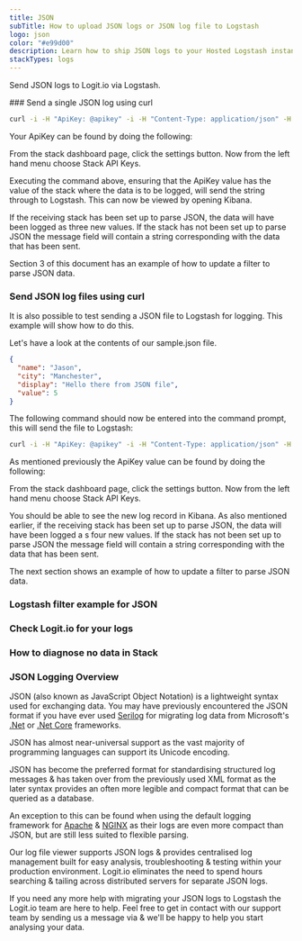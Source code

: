 ```yaml
---
title: JSON
subTitle: How to upload JSON logs or JSON log file to Logstash
logo: json
color: "#e99d00"
description: Learn how to ship JSON logs to your Hosted Logstash instance using our example configurations. Simplify sending logs with Logit.io's source configurations.
stackTypes: logs
---
```


Send JSON logs to Logit.io via Logstash.

<Steps>
  ### Send a single JSON log using curl

  ```cmd copy
  curl -i -H "ApiKey: @apikey" -i -H "Content-Type: application/json" -H "LogType: default" https://@logitApiEndpoint/v2 -d '{"test":"This is a test", "Country":"United Kingdom", "Weather":"Sunny" }'
  ```

  Your ApiKey can be found by doing the following:

  From the stack dashboard page, click the settings button. Now from the left hand menu choose Stack API Keys.

  Executing the command above, ensuring that the ApiKey value has the value of the stack where the data is to 
  be logged, will send the string through to Logstash. This can now be viewed by opening Kibana. 

  If the receiving stack has been set up to parse JSON, the data will have been logged as three new values. 
  If the stack has not been set up to parse JSON the message 
  field will contain a string corresponding with the data that has been sent.

  Section 3 of this document has an example of how to update a filter to parse JSON data.

  ### Send JSON log files using curl

  It is also possible to test sending a JSON file to Logstash for logging. This example will show how to do this. 

  Let's have a look at the contents of our sample.json file.

  ```json copy
  {
    "name": "Jason",
    "city": "Manchester",
    "display": "Hello there from JSON file",
    "value": 5
  }
  ```

  The following command should now be entered into the command prompt, this will send the file to Logstash:

  ```cmd copy
  curl -i -H "ApiKey: @apikey" -i -H "Content-Type: application/json" -H "LogType: json" https://@logitApiEndpoint/v2 -d @sample.json
  ```

  As mentioned previously the ApiKey value can be found by doing the following:

  From the stack dashboard page, click the settings button. Now from the left hand menu choose Stack API Keys.

  You should be able to see the new log record in Kibana. As also mentioned earlier, if the receiving stack has been set up to parse JSON, the data will have been logged a
  s four new values. If the stack has not been set up to parse JSON the message field will contain a string corresponding with the data that has been sent.

  The next section shows an example of how to update a filter to parse JSON data.

  ### Logstash filter example for JSON

  <LogstashFilterExampleJson />

  ### Check Logit.io for your logs

  <LaunchStack utmMedium="logs" utmCampaign="json" source="json" />

  ### How to diagnose no data in Stack

  <DiagnoseNoData />

</Steps>

### JSON Logging Overview

JSON (also known as JavaScript Object Notation) is a lightweight syntax used for exchanging data. 
You may have previously encountered the JSON format if you have ever used 
[Serilog](/integrations/log-management/languages-and-libraries/serilog) for migrating log data from 
Microsoft's [.Net](/integrations/log-management/languages-and-libraries/dotnet) or 
[.Net Core](/integrations/log-management/languages-and-libraries/dotnet) frameworks.

JSON has almost near-universal support as the vast majority of programming languages can support its Unicode encoding.

JSON has become the preferred format for standardising structured log messages & 
has taken over from the previously used XML format as the later syntax provides an often more 
legible and compact format that can be queried as a database.

An exception to this can be found when using the default logging framework 
for [Apache](/integrations/log-management/applications/apache) & [NGINX](/integrations/log-management/applications/nginx) 
as their logs are even more compact than JSON, but are still less suited to flexible parsing.

Our log file viewer supports JSON logs & provides centralised log management built for easy 
analysis, troubleshooting & testing within your production environment. Logit.io eliminates 
the need to spend hours searching & tailing across distributed servers for separate JSON logs.

If you need any more help with migrating your JSON logs to Logstash the Logit.io team 
are here to help. Feel free to get in contact with our support team by 
sending us a message via <IntercomButton text="live chat" /> & we'll be happy to help you start analysing your data.

